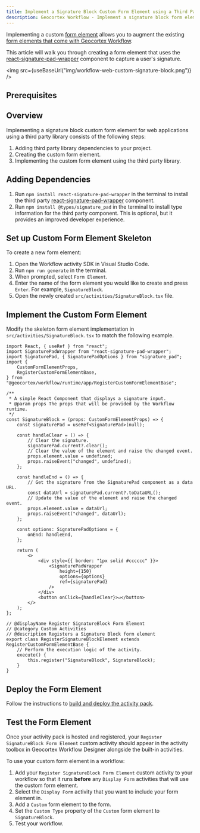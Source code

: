 ```yaml
---
title: Implement a Signature Block Custom Form Element using a Third Party Library
description: Geocortex Workflow - Implement a signature block form element for web applications using a third party library
---
```



Implementing a custom [form element](key-concepts.mdx#form-elements) allows you to augment the existing [form elements that come with Geocortex Workflow](https://docs.geocortex.com/workflow/latest/help/Default.htm#wf5/help/form-elements/auto-complete.htm%3FTocPath%3DForms%7CForm%2520Element%2520Reference%7C_____0).

This article will walk you through creating a form element that uses the [react-signature-pad-wrapper](https://github.com/michaeldzjap/react-signature-pad-wrapper) component to capture a user's signature.

<img src={useBaseUrl("img/workflow-web-custom-signature-block.png")} />

## Prerequisites

<WebPrereqs />

## Overview

Implementing a signature block custom form element for web applications using a third party library consists of the following steps:

1. Adding third party library dependencies to your project.
1. Creating the custom form element.
1. Implementing the custom form element using the third party library.

## Adding Dependencies

1. Run `npm install react-signature-pad-wrapper` in the terminal to install the third party [react-signature-pad-wrapper](https://github.com/michaeldzjap/react-signature-pad-wrapper) component.
1. Run `npm install @types/signature_pad` in the terminal to install type information for the third party component. This is optional, but it provides an improved developer experience.

## Set up Custom Form Element Skeleton

To create a new form element:

1. Open the Workflow activity SDK in Visual Studio Code.
1. Run `npm run generate` in the terminal.
1. When prompted, select `Form Element`.
1. Enter the name of the form element you would like to create and press `Enter`. For example, `SignatureBlock`.
1. Open the newly created `src/activities/SignatureBlock.tsx` file.

## Implement the Custom Form Element

Modify the skeleton form element implementation in `src/activities/SignatureBlock.tsx` to match the following example.

```tsx title="src/activities/SignatureBlock.tsx"
import React, { useRef } from "react";
import SignaturePadWrapper from "react-signature-pad-wrapper";
import SignaturePad, { SignaturePadOptions } from "signature_pad";
import {
    CustomFormElementProps,
    RegisterCustomFormElementBase,
} from "@geocortex/workflow/runtime/app/RegisterCustomFormElementBase";

/**
 * A simple React Component that displays a signature input.
 * @param props The props that will be provided by the Workflow runtime.
 */
const SignatureBlock = (props: CustomFormElementProps) => {
    const signaturePad = useRef<SignaturePad>(null);

    const handleClear = () => {
        // Clear the signature.
        signaturePad.current?.clear();
        // Clear the value of the element and raise the changed event.
        props.element.value = undefined;
        props.raiseEvent("changed", undefined);
    };

    const handleEnd = () => {
        // Get the signature from the SignaturePad component as a data URL.
        const dataUrl = signaturePad.current?.toDataURL();
        // Update the value of the element and raise the changed event.
        props.element.value = dataUrl;
        props.raiseEvent("changed", dataUrl);
    };

    const options: SignaturePadOptions = {
        onEnd: handleEnd,
    };

    return (
        <>
            <div style={{ border: "1px solid #cccccc" }}>
                <SignaturePadWrapper
                    height={150}
                    options={options}
                    ref={signaturePad}
                />
            </div>
            <button onClick={handleClear}>↺</button>
        </>
    );
};

// @displayName Register SignatureBlock Form Element
// @category Custom Activities
// @description Registers a Signature Block form element
export class RegisterSignatureBlockElement extends RegisterCustomFormElementBase {
    // Perform the execution logic of the activity.
    execute() {
        this.register("SignatureBlock", SignatureBlock);
    }
}
```

## Deploy the Form Element

Follow the instructions to [build and deploy the activity pack](sdk-web-overview.mdx#deployment).

## Test the Form Element

Once your activity pack is hosted and registered, your `Register SignatureBlock Form Element` custom activity should appear in the activity toolbox in Geocortex Workflow Designer alongside the built-in activities.

To use your custom form element in a workflow:

1. Add your `Register SignatureBlock Form Element` custom activity to your workflow so that it runs **before** any `Display Form` activities that will use the custom form element.
1. Select the `Display Form` activity that you want to include your form element in.
1. Add a `Custom` form element to the form.
1. Set the `Custom Type` property of the `Custom` form element to `SignatureBlock`.
1. Test your workflow.
